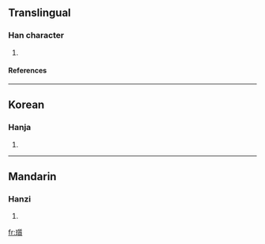==Translingual==
===Han character===
{{Han char|rn=96|rad=玉|as=15|sn=19|four=|canj=一土竹中金 (MGHLC)}}
# {{defn|Han|sort=玉15}}
====References====
{{Han ref|kx=0744.300|dkj=21322|dj=1153.130|hdz=21145.070|uh=74C6|ud=29894}}

----
==Korean==
===Hanja===
{{ko-hanja|hangeul=질|eumhun=|rv=jil|mr=chil|y=cil}}
# {{defn|Korean}}

----
==Mandarin==
===Hanzi===
{{cmn-hanzi|pin=[[zhí]] ([[zhi2]])|wg=chih<sup>2</sup>}}
# {{defn|Mandarin}}

[[fr:瓆]]